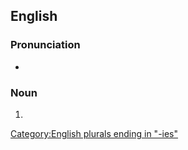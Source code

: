 ==English==

===Pronunciation===
* {{IPA|/ˈdædiz/|lang=en}}

===Noun===
{{head|en|noun plural form}}

# {{plural of|daddy|lang=en}}

[[Category:English plurals ending in "-ies"]]